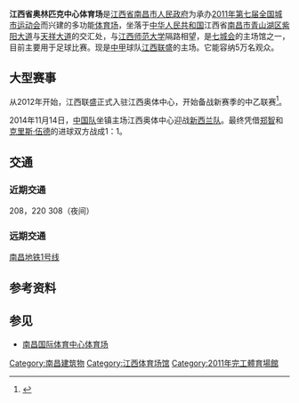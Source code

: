 {{refimprove|time=2015-05-17T10:03:46+00:00}}
{{Infobox Stadium
| stadium_name      = 江西省奥林匹克中心体育场
| nickname          = 江西奥体中心
| image             = 
| fullname          = 江西省奥林匹克中心体育场
| location          = [[中华人民共和国|中国]][[江西省|江西省]][[南昌市|南昌市]]
| coordinates       = 
| broke_ground      = 
| built             =
| opened            = 2011年6月
| renovated         = 
| expanded          = 
| closed            = 
| demolished        = 
| owner             =[[南昌市人民政府|南昌市人民政府]]
| operator          =[[南昌市体育局|南昌市体育局]]
| surface           = 
| construction_cost = 10.5亿元[[人民币|人民币]]
| architect         =
| structural engineer =
| services engineer =
| general_contractor=
| project_manager   =
| main_contractors  = 
| former_names      = 
| tenants           = [[江西联盛足球俱乐部|江西联盛]]（2014-）
| seating_capacity  = 50,000<ref>{{cite web |url=http://www.worldofstadiums.com/asia/china/jiangxi-olympic-sports-centre-stadium/ |title=存档副本 |accessdate=2015-04-13 |deadurl=yes |archiveurl=https://web.archive.org/web/20150204194301/http://www.worldofstadiums.com/asia/china/jiangxi-olympic-sports-centre-stadium/ |archivedate=2015-02-04 }}</ref>
| 
}}

'''江西省奥林匹克中心体育场'''是[[江西省|江西省]][[南昌市人民政府|南昌市人民政府]]为承办[[2011年第七届全国城市运动会|2011年第七届全国城市运动会]]而兴建的多功能[[体育场|体育场]]，坐落于[[中华人民共和国|中华人民共和国]]江西省[[南昌市|南昌市]][[青山湖区|青山湖区]][[紫阳大道|紫阳大道]]与[[天祥大道|天祥大道]]的交汇处，与[[江西师范大学|江西师范大学]]隔路相望，是[[中华人民共和国第七届城市运动会|七城会]]的主场馆之一，目前主要用于足球比赛。现是[[2015年中国足球甲级联赛|中甲]]球队[[江西联盛足球俱乐部|江西联盛]]的主场。它能容纳5万名观众。

==大型赛事==
从2012年开始，江西联盛正式入驻江西奥体中心，开始备战新赛季的中乙联赛<ref>{{cite news|title=江西联盛入驻省奥体中心球场 将创中乙两个之最|url=http://sports.sohu.com/20120413/n340490987.shtml|accessdate=2015-05-17|newspaper=搜狐体育|date=2012-04-13|archive-date=2020-07-21|archive-url=https://web.archive.org/web/20200721154840/https://sports.sohu.com/20120413/n340490987.shtml|dead-url=no}}</ref>。

2014年11月14日，[[中国国家足球队|中国队]]坐镇主场江西奥体中心迎战[[新西兰国家足球队|新西兰队]]。最终凭借[[郑智|郑智]]和[[克里斯·伍德_(足球运动员)|克里斯·伍德]]的进球双方战成1：1。

==交通==
===近期交通===
208，220 308（夜间）
===远期交通===
[[南昌地铁1号线|南昌地铁1号线]]

==参考资料==
{{reflist}}

==参见==
*[[南昌国际体育中心体育场|南昌国际体育中心体育场]]

[[Category:南昌建筑物|Category:南昌建筑物]]
[[Category:江西体育场馆|Category:江西体育场馆]]
[[Category:2011年完工體育場館|Category:2011年完工體育場館]]